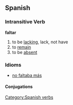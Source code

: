 == Spanish == 
=== Intransitive Verb === 
'''faltar'''
# to be [[lacking]], lack, not have
# to [[remain]]
# to be [[absent]]

=== Idioms ===
*[[no faltaba más]]

[[Category:Spanish verbs]] 
==== Conjugations ====
{{template:Es:-ar|falt}}